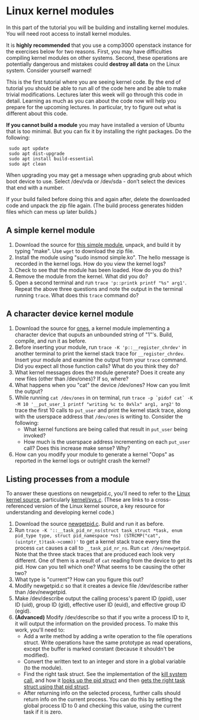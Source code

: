 =Linux kernel modules=

In this part of the tutorial you will be building and installing kernel modules.  You will need root access to install kernel modules.

It is '''highly recommended''' that you use a comp3000 openstack instance for the exercises below for two reasons.  First, you may have difficulties compiling kernel modules on other systems.  Second, these operations are potentially dangerous and mistakes could '''destroy all data''' on the Linux system.  Consider yourself warned!

This is the first tutorial where you are seeing kernel code.  By the end of tutorial you should be able to run all of the code here and be able to make trivial modifications.  Lectures later this week will go through this code in detail.  Learning as much as you can about the code now will help you prepare for the upcoming lectures.  In particular, try to figure out what is different about this code.

'''If you cannot build a module''' you may have installed a version of Ubuntu that is too minimal.  But you can fix it by installing the right packages.  Do the following:
  sudo apt update
  sudo apt dist-upgrade
  sudo apt install build-essential
  sudo apt clean
When upgrading you may get a message when upgrading grub about which boot device to use.  Select /dev/vda or /dev/sda - don’t select the devices that end with a number.

If your build failed before doing this and again after, delete the downloaded code and unpack the zip file again.  (The build process generates hidden files which can mess up later builds.)

==A simple kernel module==

# Download the source for [http://homeostasis.scs.carleton.ca/~soma/os-2015f/code/simple.zip this simple module], unpack, and build it by typing "make". Use <code>wget</code> to download the zip file.
# Install the module using "sudo insmod simple.ko".  The hello message is recorded in the kernel logs.  How do you view the kernel logs?
# Check to see that the module has been loaded.  How do you do this?
# Remove the module from the kernel.  What did you do?
# Open a second terminal and run <tt>trace 'p::printk printf "%s" arg1'</tt>. Repeat the above three questions and note the output in the terminal running <tt>trace</tt>. What does this <tt>trace</tt> command do?

==A character device kernel module==

# Download the source for [http://homeostasis.scs.carleton.ca/~soma/os-2015f/code/ones.zip ones], a kernel module implementing a character device that ouputs an unbounded string of "1"'s.  Build, compile, and run it as before.
# Before inserting your module, run <tt>trace -K 'p::__register_chrdev'</tt> in another terminal to print the kernel stack trace for <tt>__register_chrdev</tt>. Insert your module and examine the output from your <tt>trace</tt> command. Did you expect all those function calls? What do you think they do?
# What kernel messages does the module generate?  Does it create any new files (other than /dev/ones)?  If so, where?
# What happens when you "cat" the device /dev/ones?  How can you limit the output?
# While running <tt>cat /dev/ones</tt> in on terminal, run <tt>trace -p `pidof cat` -K -M 10 '__put_user_1 printf "writing %c to 0x%lx" arg1, arg2'</tt> to trace the first 10 calls to <tt>put_user</tt> and print the kernel stack trace, along with the userspace address that <tt>/dev/ones</tt> is writing to. Consider the following:
#* What kernel functions are being called that result in <tt>put_user</tt> being invoked?
#* How much is the userspace address incrementing on each <tt>put_user</tt> call? Does this increase make sense? Why?
# How can you modify your module to generate a kernel "Oops" as reported in the kernel logs or outright crash the kernel?

==Listing processes from a module==

To answer these questions on newgetpid.c, you'll need to refer to the [https://elixir.bootlin.com/linux/latest/source Linux kernel source], particularly [https://elixir.bootlin.com/linux/latest/source/kernel/sys.c kernel/sys.c].  (These are links to a cross-referenced version of the Linux kernel source, a key resource for understanding and developing kernel code.)

# Download the source [http://homeostasis.scs.carleton.ca/~soma/os-2017f/code/lec16/newgetpid.zip newgetpid.c].  Build and run it as before.
# Run <tt>trace -K '::__task_pid_nr_ns(struct task_struct *task, enum pid_type type, struct pid_namespace *ns) (STRCMP("cat", (uintptr_t)task->comm))'</tt> to get a kernel stack trace every time the process <tt>cat</tt> causes a call to <tt>__task_pid_nr_ns</tt>. Run <tt>cat /dev/newgetpid</tt>. Note that the three stack traces that are produced each look very different. One of them is a result of <tt>cat</tt> reading from the device to get its pid. How can you tell which one? What seems to be causing the other two?
# What type is "current"?  How can you figure this out?
# Modify newgetpid.c so that it creates a device file /dev/describe rather than /dev/newgetpid.
# Make /dev/describe output the calling process's parent ID (ppid), user ID (uid), group ID (gid), effective user ID (euid), and effective group ID (egid).
# '''(Advanced)''' Modify /dev/describe so that if you write a process ID to it, it will output the information on the provided process.  To make this work, you'll need to:
#* Add a write method by adding a write operation to the file operations struct. Write operations have the same prototype as read operations, except the buffer is marked constant (because it shouldn't be modified).
#* Convert the written text to an integer and store in a global variable (to the module).
#* Find the right task struct.  See the implementation of the [http://elixir.free-electrons.com/linux/v4.4.83/source/kernel/signal.c#L2855 kill system call], and how it [http://elixir.free-electrons.com/linux/v4.4.83/source/kernel/signal.c#L1388 looks up the pid struct] and then [http://elixir.free-electrons.com/linux/v4.4.83/source/kernel/signal.c#L1303 gets the right task struct using that pid struct].
#* After returning info on the selected process, further calls should return info on the current process.  You can do this by setting the global process ID to 0 and checking this value, using the current task if it is zero.

